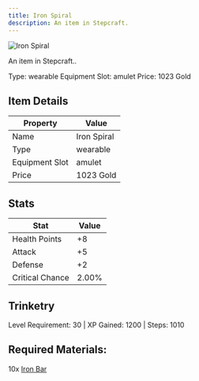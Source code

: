 ```yaml
---
title: Iron Spiral
description: An item in Stepcraft.
---
```


<div className="flex items-start gap-6 mb-8">
  <div className="flex-shrink-0">
    <img src="/assets/resources/trinketry/amulets/iron_spiral.png" alt="Iron Spiral" className="w-24 h-24 border rounded-lg" />
  </div>
  <div className="flex-1">
    <div className="space-y-2">
      <p className="text-lg text-muted-foreground">An item in Stepcraft..</p>
      <div className="flex flex-wrap gap-4 text-sm">
        <span className="px-2 py-1 bg-green-100 dark:bg-green-900 rounded-md">
          Type: wearable
        </span>
        <span className="px-2 py-1 bg-purple-100 dark:bg-purple-900 rounded-md">
          Equipment Slot: amulet
        </span>
        <span className="px-2 py-1 bg-yellow-100 dark:bg-yellow-900 rounded-md">
          Price: 1023 Gold
        </span>
      </div>
    </div>
  </div>
</div>

## Item Details
| Property | Value |
|----------|-------|
| Name | Iron Spiral |
| Type | wearable |
| Equipment Slot | amulet |
| Price | 1023 Gold |

## Stats
| Stat | Value |
|------|-------|
| Health Points | +8 |
| Attack | +5 |
| Defense | +2 |
| Critical Chance | 2.00% |

## Trinketry
Level Requirement: 30 | XP Gained: 1200 | Steps: 1010

## Required Materials:
10x [Iron Bar](/docs/resources/individual/iron_bar)

